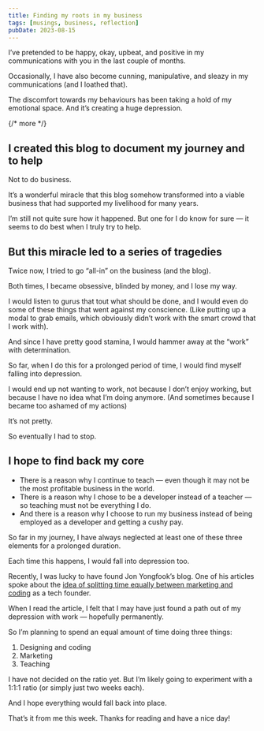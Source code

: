 ```yaml
---
title: Finding my roots in my business
tags: [musings, business, reflection]
pubDate: 2023-08-15
---
```


I’ve pretended to be happy, okay, upbeat, and positive in my communications with you in the last couple of months.

Occasionally, I have also become cunning, manipulative, and sleazy in my communications (and I loathed that).

The discomfort towards my behaviours has been taking a hold of my emotional space. And it’s creating a huge depression.

{/* more */}

## I created this blog to document my journey and to help

Not to do business.

It’s a wonderful miracle that this blog somehow transformed into a viable business that had supported my livelihood for many years.

I’m still not quite sure how it happened. But one for I do know for sure — it seems to do best when I truly try to help.

## But this miracle led to a series of tragedies

Twice now, I tried to go “all-in” on the business (and the blog).

Both times, I became obsessive, blinded by money, and I lose my way.

I would listen to gurus that tout what should be done, and I would even do some of these things that went against my conscience. (Like putting up a modal to grab emails, which obviously didn’t work with the smart crowd that I work with).

And since I have pretty good stamina, I would hammer away at the “work” with determination.

So far, when I do this for a prolonged period of time, I would find myself falling into depression.

I would end up not wanting to work, not because I don’t enjoy working, but because I have no idea what I’m doing anymore. (And sometimes because I became too ashamed of my actions)

It’s not pretty.

So eventually I had to stop.

## I hope to find back my core

- There is a reason why I continue to teach — even though it may not be the most profitable business in the world.
- There is a reason why I chose to be a developer instead of a teacher — so teaching must not be everything I do.
- And there is a reason why I choose to run my business instead of being employed as a developer and getting a cushy pay.

So far in my journey, I have always neglected at least one of these three elements for a prolonged duration.

Each time this happens, I would fall into depression too.

Recently, I was lucky to have found Jon Yongfook’s blog. One of his articles spoke about the [idea of splitting time equally between marketing and coding](https://www.bannerbear.com/blog/why-you-should-do-50-coding-and-50-marketing-as-a-solo-tech-founder/) as a tech founder.

When I read the article, I felt that I may have just found a path out of my depression with work — hopefully permanently.

So I’m planning to spend an equal amount of time doing three things:

1. Designing and coding
2. Marketing
3. Teaching

I have not decided on the ratio yet. But I’m likely going to experiment with a 1:1:1 ratio (or simply just two weeks each).

And I hope everything would fall back into place.

That’s it from me this week. Thanks for reading and have a nice day!
